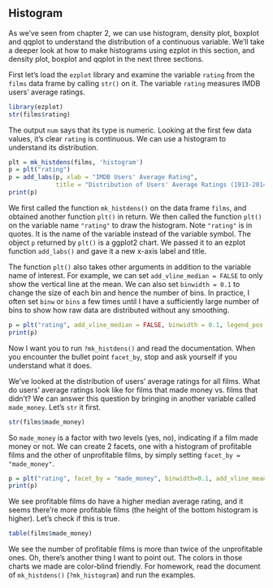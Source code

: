 ## Histogram

As we've seen from chapter 2, we can use histogram, density plot, boxplot and 
qqplot to understand the distribution of a continuous variable. We'll take a 
deeper look at how to make histograms using ezplot in this section, and density 
plot, boxplot and qqplot in the next three sections. 

First let's load the `ezplot` library and examine the variable `rating` from the `films` data frame by calling `str()` on it. The variable `rating` measures IMDB users' average ratings.

```r
library(ezplot)
str(films$rating)
```

The output `num` says that its type is numeric. Looking at the first few data values, it's clear `rating` is continuous. We can use a histogram to understand its distribution.
```r
plt = mk_histdens(films, 'histogram')
p = plt("rating") 
p = add_labs(p, xlab = "IMDB Users' Average Rating", 
             title = "Distribution of Users' Average Ratings (1913-2014)")
print(p)
```

We first called the function `mk_histdens()` on the data frame `films`, and 
obtained another function `plt()` in return. We then called the function `plt()` 
on the variable name `"rating"` to draw the histogram. Note `"rating"` is in 
quotes. It is the name of the variable instead of the variable symbol. 
The object `p` returned by `plt()` is a ggplot2 chart. We passed it to an
ezplot function `add_labs()` and gave it a new x-axis label and title. 

The function `plt()` also takes other arguments in addition to the variable name
of interest. For example, we can set `add_vline_median = FALSE` to only show
the vertical line at the mean. We can also set `binwidth = 0.1` to change the size
of each bin and hence the number of bins. In practice, I often set `binw` or 
`bins` a few times until I have a sufficiently large number of bins to show how 
raw data are distributed without any smoothing.
```r
p = plt("rating", add_vline_median = FALSE, binwidth = 0.1, legend_pos = "top") 
print(p)
```

Now I want you to run `?mk_histdens()` and read the documentation. When you 
encounter the bullet point `facet_by`, stop and ask yourself if you understand 
what it does. 

We've looked at the distribution of users' average ratings for all films. 
What do users' average ratings look like for films that made money vs. films 
that didn't? We can answer this question by bringing in another variable called 
`made_money`. Let's `str` it first.
```r
str(films$made_money)
```

So `made_money` is a factor with two levels (yes, no), indicating if a film made 
money or not. We can create 2 facets, one with a histogram of profitable films
and the other of unprofitable films, by simply setting `facet_by = "made_money"`.    
```r
p = plt("rating", facet_by = "made_money", binwidth=0.1, add_vline_mean = F) 
print(p)
```

We see profitable films do have a higher median average rating, and it seems
there're more profitable films (the height of the bottom histogram is higher).
Let's check if this is true.
```r
table(films$made_money)
```

We see the number of profitable films is more than twice of the unprofitable 
ones. Oh, there's another thing I want to point out. The colors in those
charts we made are color-blind friendly. For homework, read the document of
`mk_histdens()` (`?mk_histogram`) and run the examples. 